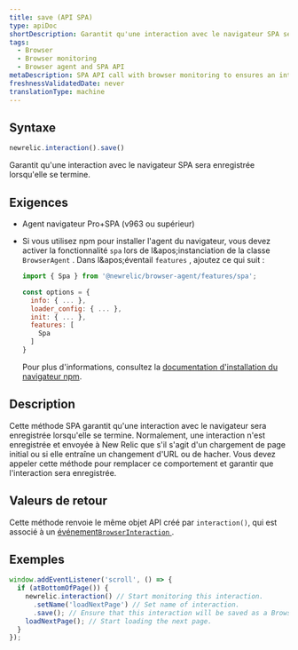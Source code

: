 ```yaml
---
title: save (API SPA)
type: apiDoc
shortDescription: Garantit qu'une interaction avec le navigateur SPA sera enregistrée lorsqu'elle se termine.
tags:
  - Browser
  - Browser monitoring
  - Browser agent and SPA API
metaDescription: SPA API call with browser monitoring to ensures an interaction will be saved when it ends.
freshnessValidatedDate: never
translationType: machine
---
```


## Syntaxe

```js
newrelic.interaction().save()
```

Garantit qu&apos;une interaction avec le navigateur SPA sera enregistrée lorsqu&apos;elle se termine.

## Exigences

* Agent navigateur Pro+SPA (v963 ou supérieur)

* Si vous utilisez npm pour installer l&apos;agent du navigateur, vous devez activer la fonctionnalité `spa` lors de l&amp;apos;instanciation de la classe `BrowserAgent` . Dans l&amp;apos;éventail `features` , ajoutez ce qui suit :

  ```js
  import { Spa } from '@newrelic/browser-agent/features/spa';

  const options = {
    info: { ... },
    loader_config: { ... },
    init: { ... },
    features: [
      Spa
    ]
  }
  ```

  Pour plus d&apos;informations, consultez la [documentation d&apos;installation du navigateur npm](https://www.npmjs.com/package/@newrelic/browser-agent#new-relic-browser-agent).

## Description

Cette méthode SPA garantit qu&apos;une interaction avec le navigateur sera enregistrée lorsqu&apos;elle se termine. Normalement, une interaction n&apos;est enregistrée et envoyée à New Relic que s&apos;il s&apos;agit d&apos;un chargement de page initial ou si elle entraîne un changement d&apos;URL ou de hacher. Vous devez appeler cette méthode pour remplacer ce comportement et garantir que l&apos;interaction sera enregistrée.

## Valeurs de retour

Cette méthode renvoie le même objet API créé par `interaction()`, qui est associé à un [événement`BrowserInteraction` ](/docs/insights/explore-data/attributes/browser-default-attributes-insights#browserinteraction-attributes).

## Exemples

```js
window.addEventListener('scroll', () => {
  if (atBottomOfPage()) {
    newrelic.interaction() // Start monitoring this interaction.
      .setName('loadNextPage') // Set name of interaction.
      .save(); // Ensure that this interaction will be saved as a BrowserInteraction event when it ends.
    loadNextPage(); // Start loading the next page.
  }
});
```